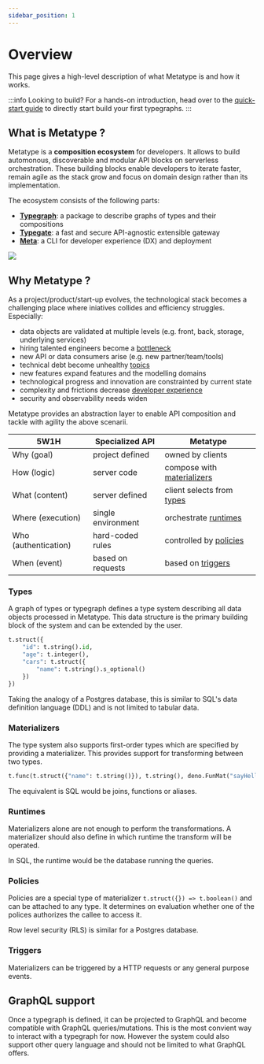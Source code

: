 ```yaml
---
sidebar_position: 1
---
```


# Overview

This page gives a high-level description of what Metatype is and how it works.

:::info Looking to build?
For a hands-on introduction, head over to the [quick-start guide](/docs/tutorials/quickstart) to directly start build your first typegraphs.
:::

## What is Metatype ?

Metatype is a **composition ecosystem** for developers. It allows to build automonous, discoverable and modular API blocks on serverless orchestration.
These building blocks enable developers to iterate faster, remain agile as the stack grow and focus on domain design rather than its implementation.

The ecosystem consists of the following parts:

- [**Typegraph**](typegraph): a package to describe graphs of types and their compositions
- [**Typegate**](typegate): a fast and secure API-agnostic extensible gateway
- [**Meta**](meta): a CLI for developer experience (DX) and deployment

<div style={{textAlign: 'center'}}>

![](ecosystem.drawio.svg)

</div>

## Why Metatype ?

As a project/product/start-up evolves, the technological stack becomes a challenging place where iniatives collides and efficiency struggles. Especially:

- data objects are validated at multiple levels (e.g. front, back, storage, underlying services)
- hiring talented engineers become a [bottleneck](https://martinfowler.com/articles/bottlenecks-of-scaleups/02-talent.html)
- new API or data consumers arise (e.g. new partner/team/tools)
- technical debt become unhealthy [topics](https://martinfowler.com/articles/bottlenecks-of-scaleups/01-tech-debt.html)
- new features expand features and the modelling domains
- technological progress and innovation are constrainted by current state
- complexity and frictions decrease [developer experience](https://martinfowler.com/articles/developer-effectiveness.html)
- security and observability needs widen

Metatype provides an abstraction layer to enable API composition and tackle with agility the above scenarii.

| 5W1H                 | Specialized API    | Metatype                                     |
| -------------------- | ------------------ | -------------------------------------------- |
| Why (goal)           | project defined    | owned by clients                             |
| How (logic)          | server code        | compose with [materializers](#materializers) |
| What (content)       | server defined     | client selects from [types](#types)          |
| Where (execution)    | single environment | orchestrate [runtimes](#runtimes)            |
| Who (authentication) | hard-coded rules   | controlled by [policies](#policies)          |
| When (event)         | based on requests  | based on [triggers](#triggers)               |

### Types

A graph of types or typegraph defines a type system describing all data objects processed in Metatype. This data structure is the primary building block of the system and can be extended by the user.

```py
t.struct({
    "id": t.string().id,
    "age": t.integer(),
    "cars": t.struct({
        "name": t.string().s_optional()
    })
})
```

Taking the analogy of a Postgres database, this is similar to SQL's data definition language (DDL) and is not limited to tabular data.

### Materializers

The type system also supports first-order types which are specified by providing a materializer. This provides support for transforming between two types.

```py
t.func(t.struct({"name": t.string()}), t.string(), deno.FunMat("sayHello"))
```

The equivalent is SQL would be joins, functions or aliases.

### Runtimes

Materializers alone are not enough to perform the transformations. A materializer should also define in which runtime the transform will be operated.

In SQL, the runtime would be the database running the queries.

### Policies

Policies are a special type of materializer `t.struct({}) => t.boolean()` and can be attached to any type. It determines on evaluation whether one of the polices authorizes the callee to access it.

Row level security (RLS) is similar for a Postgres database.

### Triggers

Materializers can be triggered by a HTTP requests or any general purpose events.

## GraphQL support

Once a typegraph is defined, it can be projected to GraphQL and become compatible with GraphQL queries/mutations. This is the most convient way to interact with a typegraph for now. However the system could also support other query language and should not be limited to what GraphQL offers.

